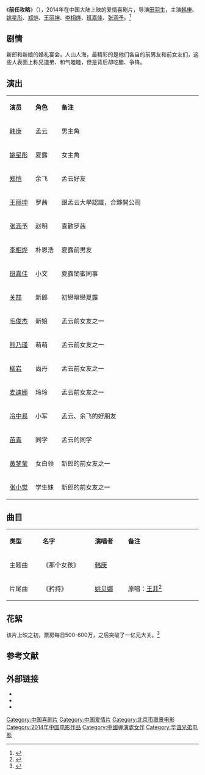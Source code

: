 {{expand|time=2014-04-10T03:06:11+00:00}}
{{电影信息框
| 片名     = 前任攻略
| 电影原名 = ''{{lang|en|Ex-Files}}''
| 图像     = Ex-Files poster.jpg
| 图像说明 = 海报
| 导演     = [[田羽生|田羽生]]
| 监制     = [[林安儿|林安儿]]
| 制片     = [[王中磊|王中磊]]
| 编剧     = 田羽生、史晨赟、刘伯翰、牛新瑶
| 原著     = 
| 主演     = 韩庚<br>姚星彤<br>郑恺<br>王丽坤<br>李相烨<br>班嘉佳<br>张涵予
| 配乐     = 
| 摄影     = 黄炼
| 剪辑     = 林安儿
| 制片商   = [[华谊兄弟|华谊兄弟]]<br>隽扉世纪<br>乐华娱乐
| 发行商   = 华谊兄弟传媒股份有限公司
| 上映日期 = {{Film date|2014|1|31|中国大陆}}
| 片长     = 108分钟
| 产地     = {{CHNML}}
| 语言     = 普通话
| 预算     = 
| 票房     = 
| 前集     = 
| 续集     = [[前任2：備胎反擊戰|前任2：備胎反擊戰]]（2015）<br>[[前任3：再见前任|前任3：再见前任]]（2017）
}}
《'''前任攻略'''》（{{lang-en|''Ex-Files''}}），2014年在中国大陆上映的爱情喜剧片，导演[[田羽生|田羽生]]，主演[[韩庚|韩庚]]、[[姚星彤|姚星彤]]、[[郑恺|郑恺]]、[[王丽坤|王丽坤]]、[[李相烨|李相烨]]、[[班嘉佳|班嘉佳]]、[[张涵予|张涵予]]。<ref>{{cite web |url=http://ent.sina.com.cn/m/2014-01-10/15384078909.shtml |title=资料：电影《前任攻略》基本资料 |date=2014-01-10 |work=新浪 |accessdate=2014-04-10 |archive-date=2019-08-07 |archive-url=https://web.archive.org/web/20190807045838/http://ent.sina.com.cn/m/2014-01-10/15384078909.shtml |dead-url=no }}</ref>

==剧情==
新郎和新娘的婚礼宴会，人山人海，最精彩的是他们各自的前男友和前女友们，这些人表面上称兄道弟、和气睦睦，但是背后却吃醋、争锋。

== 演出 ==
{|class="wikitable" width="40%"
|- style="background:cornflowerblue; color:white" align=center
|style="width:5%"|'''演员'''||style="width:5%"|'''角色'''||style="width:30%"|'''备注'''
|-
| [[韩庚|韩庚]] || 孟云 || 男主角
|-
| [[姚星彤|姚星彤]] || 夏露 || 女主角
|- 
| [[郑恺|郑恺]] || 余飞 || 孟云好友
|- 
| [[王丽坤|王丽坤]] ||罗茜 || 跟孟云大學認識，合夥開公司
|-
| [[张涵予|张涵予]] || 赵明|| 喜歡罗茜
|-
| [[李相烨|李相烨]] || 朴恩浩 || 夏露前男友
|-
| [[班嘉佳|班嘉佳]] || 小文 || 夏露閨蜜同事
|-
| [[关喆|关喆]] || 新郎|| 初戀暗戀夏露
|- 
| [[毛俊杰|毛俊杰]] || 新娘|| 孟云前女友之一
|- 
| [[熊乃瑾|熊乃瑾]] || 萌萌 || 孟云前女友之一
|-
| [[柳岩|柳岩]] || 尚丹 || 孟云前女友之一
|-
| [[麦迪娜|麦迪娜]] || 玲玲 || 孟云前女友之一
|- 
| [[冷中易|冷中易]] || 小军 || 孟云、余飞的好朋友
|-
| [[苗青|苗青]] || 同学 || 孟云的同学
|-
| [[黄梦莹|黄梦莹]] || 女白领 || 新郎的前女友之一
|-
| [[张小觉|张小觉]] || 学生妹 || 新郎的前女友之一
|}

==曲目==
{|class="wikitable" width="30%"
|- style="background:green; color:white" align=center
| style="width:5%"|'''类型''' ||style="width:8%"|'''名字'''||style="width:5%"|'''演唱者'''||style="width:12%"|'''备注'''
|-
| 主题曲||《那个女孩》|| [[韩庚|韩庚]] ||   
|-
| 片尾曲||《矜持》 || [[姚贝娜|姚贝娜]] ||原唱：[[王菲|王菲]]<ref>{{cite web |url=http://tj.sina.com.cn/cul/yyds/2014-01-09/17061904.html |title=姚贝娜献唱电影 全新演绎金曲《矜持》 |date=2014-01-09 |work=新浪 |archive-url=https://web.archive.org/web/20140413142133/http://tj.sina.com.cn/cul/yyds/2014-01-09/17061904.html |archive-date=2014-04-13 |dead-url=yes |accessdate=2014-04-10}}</ref>
|}

==花絮==
该片上映之初，票房每日500-600万，之后突破了一亿元大关。<ref>{{cite web |url=http://ent.163.com/14/0218/08/9LBQM66R000300B1.html |title=《前任攻略》票房成功破亿 韩庚喜剧形象获认可 |date=2014-02-18 |work=网易 |accessdate=2014-04-10 |archive-date=2017-12-15 |archive-url=https://web.archive.org/web/20171215082913/http://ent.163.com/14/0218/08/9LBQM66R000300B1.html |dead-url=no }}</ref>

==参考文献==
{{reflist}}

== 外部链接==
*{{douban}}
*{{Mtime|204712}}
*{{imdb title|3579688|前任攻略}}

{{DEFAULTSORT:Qiang前}}
[[Category:中国喜剧片|Category:中国喜剧片]]
[[Category:中国爱情片|Category:中国爱情片]]
[[Category:北京市取景电影|Category:北京市取景电影]]
[[Category:2014年中国电影作品|Category:2014年中国电影作品]]
[[Category:中國導演處女作|Category:中國導演處女作]]
[[Category:华谊兄弟电影|Category:华谊兄弟电影]]